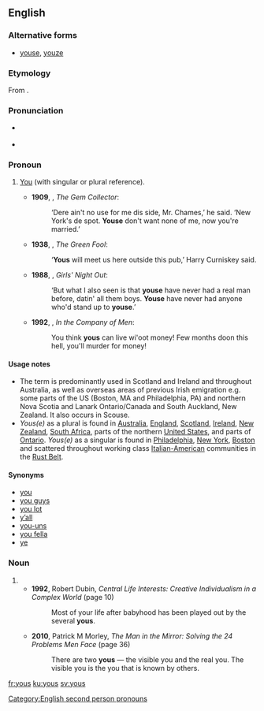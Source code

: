 ==English==
===Alternative forms===
*{{i|pronoun}} [[youse]], [[youze]]

===Etymology===
From {{suffix|you|s|gloss2=''plural suffix''|lang=en}}.

===Pronunciation===
*{{a|UK}} {{IPA|/juːz/|/jəz/|lang=en}}
* {{rhymes|uːz|lang=en}}

===Pronoun===
{{en-pronoun}}

# {{context|regional|chiefly|_|AU|US|Ireland|Scotland|lang=en}} [[you|You]] (with singular or plural reference). {{defdate|from 19th c.}}
#*'''1909''', {{w|PG Wodehouse}}, ''The Gem Collector'':
#*:‘Dere ain't no use for me dis side, Mr. Chames,’ he said. ‘New York's de spot. '''Youse''' don't want none of me, now you're married.’
#*'''1938''', {{w|Patrick Kavanagh}}, ''The Green Fool'':
#*:‘'''Yous''' will meet us here outside this pub,’ Harry Curniskey said. 
#*'''1988''', {{w|Kathy Lette}}, ''Girls' Night Out'':
#*:‘But what I also seen is that '''youse''' have never had a real man before, datin' all them boys. '''Youse''' have never had anyone who'd stand up to '''youse'''.’
#*'''1992''', {{w|Edward Bond}}, ''In the Company of Men'':
#*:You think '''yous''' can live wi'oot money! Few months doon this hell, you'll murder for money!

====Usage notes====
*The term is predominantly used in Scotland and Ireland and throughout Australia, as well as overseas areas of previous Irish emigration e.g. some parts of the US (Boston, MA and Philadelphia, PA) and northern Nova Scotia and Lanark Ontario/Canada and South Auckland, New Zealand. It also occurs in Scouse.
*''Yous(e)'' as a plural is found in [[Australia]], [[England]], [[Scotland]], [[Ireland]], [[New Zealand]], [[South Africa]], parts of the northern [[United States]], and parts of [[Ontario]]. ''Yous(e)'' as a singular is found in [[Philadelphia]], [[New York]], [[Boston]] and scattered throughout working class [[Italian-American]] communities in the [[Rust Belt]].

====Synonyms====
* [[you]]
* [[you guys]]
* [[you lot]] {{qualifier|UK}}
* [[y'all|y’all]] {{qualifier|US}}
* [[you-uns]] {{qualifier|US}}
* [[you fella]] {{qualifier|Australian}}
* [[ye]] {{qualifier|Ireland}}

===Noun===
{{head|en|plural}}
{{rft|noun, or special use of pronoun?}}
# {{plural of|you|lang=en}}
#* '''1992''', Robert Dubin, ''Central Life Interests: Creative Individualism in a Complex World'' (page 10)
#*: Most of your life after babyhood has been played out by the several '''yous'''.
#* '''2010''', Patrick M Morley, ''The Man in the Mirror: Solving the 24 Problems Men Face'' (page 36)
#*: There are two '''yous''' — the visible you and the real you. The visible you is the you that is known by others.

[[Category:English second person pronouns]]

[[fr:yous]]
[[ku:yous]]
[[sv:yous]]